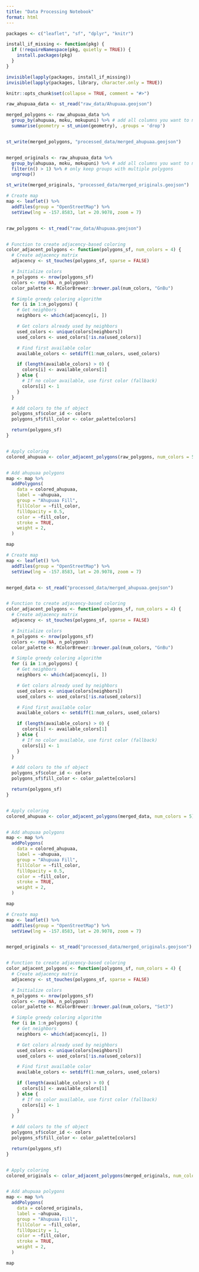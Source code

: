 ```yaml
---
title: "Data Processing Notebook"
format: html
---
```


```r

packages <- c("leaflet", "sf", "dplyr", "knitr")

install_if_missing <- function(pkg) {
  if (!requireNamespace(pkg, quietly = TRUE)) {
    install.packages(pkg)
  }
}

invisible(lapply(packages, install_if_missing))
invisible(lapply(packages, library, character.only = TRUE))

knitr::opts_chunk$set(collapse = TRUE, comment = "#>")
```

```r
raw_ahupuaa_data <- st_read("raw_data/Ahupuaa.geojson")

merged_polygons <- raw_ahupuaa_data %>%
  group_by(ahupuaa, moku, mokupuni) %>% # add all columns you want to match
  summarise(geometry = st_union(geometry), .groups = 'drop')


st_write(merged_polygons, "processed_data/merged_ahupuaa.geojson")


merged_originals <- raw_ahupuaa_data %>%
  group_by(ahupuaa, moku, mokupuni) %>% # add all columns you want to match
  filter(n() > 1) %>% # only keep groups with multiple polygons
  ungroup()

st_write(merged_originals, "processed_data/merged_originals.geojson")

```

```r

# Create map
map <- leaflet() %>%
  addTiles(group = "OpenStreetMap") %>%
  setView(lng = -157.8583, lat = 20.9078, zoom = 7)


raw_polygons <- st_read("raw_data/Ahupuaa.geojson")


# Function to create adjacency-based coloring
color_adjacent_polygons <- function(polygons_sf, num_colors = 4) {
  # Create adjacency matrix
  adjacency <- st_touches(polygons_sf, sparse = FALSE)

  # Initialize colors
  n_polygons <- nrow(polygons_sf)
  colors <- rep(NA, n_polygons)
  color_palette <- RColorBrewer::brewer.pal(num_colors, "GnBu")

  # Simple greedy coloring algorithm
  for (i in 1:n_polygons) {
    # Get neighbors
    neighbors <- which(adjacency[i, ])

    # Get colors already used by neighbors
    used_colors <- unique(colors[neighbors])
    used_colors <- used_colors[!is.na(used_colors)]

    # Find first available color
    available_colors <- setdiff(1:num_colors, used_colors)

    if (length(available_colors) > 0) {
      colors[i] <- available_colors[1]
    } else {
      # If no color available, use first color (fallback)
      colors[i] <- 1
    }
  }

  # Add colors to the sf object
  polygons_sf$color_id <- colors
  polygons_sf$fill_color <- color_palette[colors]

  return(polygons_sf)
}


# Apply coloring
colored_ahupuaa <- color_adjacent_polygons(raw_polygons, num_colors = 5)


# Add ahupuaa polygons
map <- map %>%
  addPolygons(
    data = colored_ahupuaa,
    label = ~ahupuaa,
    group = "Ahupuaa Fill",
    fillColor = ~fill_color,
    fillOpacity = 0.5,
    color = ~fill_color,
    stroke = TRUE,
    weight = 2,
  )

map
```

```r

# Create map
map <- leaflet() %>%
  addTiles(group = "OpenStreetMap") %>%
  setView(lng = -157.8583, lat = 20.9078, zoom = 7)


merged_data <- st_read("processed_data/merged_ahupuaa.geojson")


# Function to create adjacency-based coloring
color_adjacent_polygons <- function(polygons_sf, num_colors = 4) {
  # Create adjacency matrix
  adjacency <- st_touches(polygons_sf, sparse = FALSE)

  # Initialize colors
  n_polygons <- nrow(polygons_sf)
  colors <- rep(NA, n_polygons)
  color_palette <- RColorBrewer::brewer.pal(num_colors, "GnBu")

  # Simple greedy coloring algorithm
  for (i in 1:n_polygons) {
    # Get neighbors
    neighbors <- which(adjacency[i, ])

    # Get colors already used by neighbors
    used_colors <- unique(colors[neighbors])
    used_colors <- used_colors[!is.na(used_colors)]

    # Find first available color
    available_colors <- setdiff(1:num_colors, used_colors)

    if (length(available_colors) > 0) {
      colors[i] <- available_colors[1]
    } else {
      # If no color available, use first color (fallback)
      colors[i] <- 1
    }
  }

  # Add colors to the sf object
  polygons_sf$color_id <- colors
  polygons_sf$fill_color <- color_palette[colors]

  return(polygons_sf)
}


# Apply coloring
colored_ahupuaa <- color_adjacent_polygons(merged_data, num_colors = 5)


# Add ahupuaa polygons
map <- map %>%
  addPolygons(
    data = colored_ahupuaa,
    label = ~ahupuaa,
    group = "Ahupuaa Fill",
    fillColor = ~fill_color,
    fillOpacity = 0.5,
    color = ~fill_color,
    stroke = TRUE,
    weight = 2,
  )

map
```

```r

# Create map
map <- leaflet() %>%
  addTiles(group = "OpenStreetMap") %>%
  setView(lng = -157.8583, lat = 20.9078, zoom = 7)


merged_originals <- st_read("processed_data/merged_originals.geojson")


# Function to create adjacency-based coloring
color_adjacent_polygons <- function(polygons_sf, num_colors = 4) {
  # Create adjacency matrix
  adjacency <- st_touches(polygons_sf, sparse = FALSE)

  # Initialize colors
  n_polygons <- nrow(polygons_sf)
  colors <- rep(NA, n_polygons)
  color_palette <- RColorBrewer::brewer.pal(num_colors, "Set3")

  # Simple greedy coloring algorithm
  for (i in 1:n_polygons) {
    # Get neighbors
    neighbors <- which(adjacency[i, ])

    # Get colors already used by neighbors
    used_colors <- unique(colors[neighbors])
    used_colors <- used_colors[!is.na(used_colors)]

    # Find first available color
    available_colors <- setdiff(1:num_colors, used_colors)

    if (length(available_colors) > 0) {
      colors[i] <- available_colors[1]
    } else {
      # If no color available, use first color (fallback)
      colors[i] <- 1
    }
  }

  # Add colors to the sf object
  polygons_sf$color_id <- colors
  polygons_sf$fill_color <- color_palette[colors]

  return(polygons_sf)
}


# Apply coloring
colored_originals <- color_adjacent_polygons(merged_originals, num_colors = 5)


# Add ahupuaa polygons
map <- map %>%
  addPolygons(
    data = colored_originals,
    label = ~ahupuaa,
    group = "Ahupuaa Fill",
    fillColor = ~fill_color,
    fillOpacity = 1,
    color = ~fill_color,
    stroke = TRUE,
    weight = 2,
  )

map
```